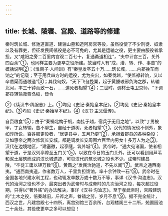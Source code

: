 ```yaml
---
---
---
```

title: 长城、陵寝、宫殿、道路等的修建
---



秦时筑长城、修驰道直道、建骊山墓和造阿房宫等役，虽然役使了不少刑徒、奴隶以及有罪吏，但征发民间徭役是必不可免的，尤其是运输之役，更主要由服役者承担。又“咸阳之旁二百里内宫观二百七十，复通甬道相连”，“夫中计宫三百，关外四百余”①，也同样主要为更卒之役所建。故当时人有“戍，漕、转、作、事苦”的概括说明②；《淮南子·人间训》有“秦皇发卒五十万……筑长城，……内郡挽车而饷之”的记载；至于用兵四方时的运役，尤为突出，如秦伐越，“使监禄转饷，又以卒凿渠而通粮道”③；其伐匈奴，“天下飞刍挽粟，起于黄腄琅邪负海之郡，转输北河，率三十钟而致一石，……道死者相望”④；二世时，调材士屯卫京师，“下调郡县转输菽粟刍稿，皆令

②《续汉书·舆服志》上。①均见《史记·秦始皇本纪》。②均见《史记·秦始皇本纪》。③均见《史记·秦始皇本纪》。④《汉书·主父偃传》。

自赍粮食”⑤；由于“秦祸北构于胡，南挂于越，宿兵于无用之地”，以致“丁男被甲，丁女转输，苦不聊生，自经于道树，死者相望”①。汉代的情况也不例外，象如淳所说，百姓服更役者，“居更县中，五月乃更”②，承担着郡县的各种杂役；又如惠帝之两次修筑长安城，都是调发长安周围六百里内男女十多万人为之③。汉代在边境地区，“建塞徼，起亭隧，筑外城”④。武帝时，“通大宛诸国，使者相望于道，于是汉列亭障至玉门关”⑤，以致在今日的玉门关外，还可以看到用芦苇和泥土层筑而成的汉长城遗迹，可见汉代的筑长城之役也不少。成帝时建昌陵，“卒徒工庸以钜万数”⑥。黄霸之“发民治驰道，不先以闻”⑦。武帝之通西南夷，“通西南夷道，作者数万人，千里负担馈饷，率十余钟致一石”⑧。武帝时在全国各地兴建水利工程，也动辄发卒数万或十数万不等，事详《汉书·沟洫志》。汉代的治河之役也不少，最突出者为武帝时与成帝时的几次治河之役，每次超过役期，只得以“著外徭”的办法解决，事详《汉书·沟洫志》。至于孝武帝时，宫殿建筑的“土木之役，倍秦越旧，斤斧之声，畚锸之劳，岁月不息”⑨。据不完全统计，西汉之世，凡建宫殿七十四所，离宫别馆三百余所，台观楼阁三十二所，苑圃园池二十余处，其役使更卒之多可以想见！